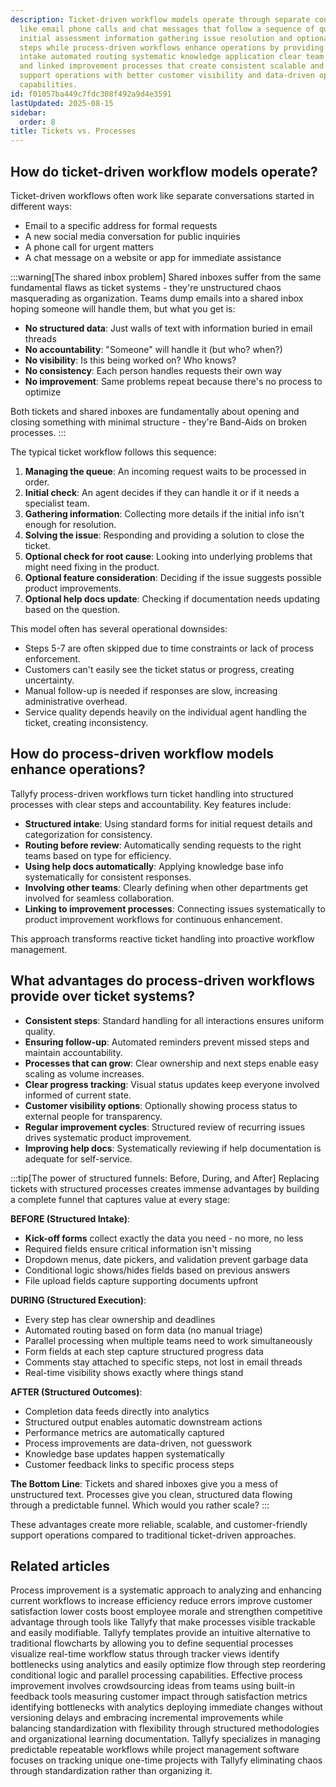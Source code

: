 ```yaml
---
description: Ticket-driven workflow models operate through separate conversation channels
  like email phone calls and chat messages that follow a sequence of queue management
  initial assessment information gathering issue resolution and optional improvement
  steps while process-driven workflows enhance operations by providing structured
  intake automated routing systematic knowledge application clear team collaboration
  and linked improvement processes that create consistent scalable and transparent
  support operations with better customer visibility and data-driven optimization
  capabilities.
id: f01057ba449c7fdc308f492a9d4e3591
lastUpdated: 2025-08-15
sidebar:
  order: 8
title: Tickets vs. Processes
---
```


## How do ticket-driven workflow models operate?

Ticket-driven workflows often work like separate conversations started in different ways:

* Email to a specific address for formal requests
* A new social media conversation for public inquiries
* A phone call for urgent matters
* A chat message on a website or app for immediate assistance

:::warning[The shared inbox problem]
Shared inboxes suffer from the same fundamental flaws as ticket systems - they're unstructured chaos masquerading as organization. Teams dump emails into a shared inbox hoping someone will handle them, but what you get is:
- **No structured data**: Just walls of text with information buried in email threads
- **No accountability**: "Someone" will handle it (but who? when?)
- **No visibility**: Is this being worked on? Who knows?
- **No consistency**: Each person handles requests their own way
- **No improvement**: Same problems repeat because there's no process to optimize

Both tickets and shared inboxes are fundamentally about opening and closing something with minimal structure - they're Band-Aids on broken processes.
:::

The typical ticket workflow follows this sequence:

1. **Managing the queue**: An incoming request waits to be processed in order.
2. **Initial check**: An agent decides if they can handle it or if it needs a specialist team.
3. **Gathering information**: Collecting more details if the initial info isn't enough for resolution.
4. **Solving the issue**: Responding and providing a solution to close the ticket.
5. **Optional check for root cause**: Looking into underlying problems that might need fixing in the product.
6. **Optional feature consideration**: Deciding if the issue suggests possible product improvements.
7. **Optional help docs update**: Checking if documentation needs updating based on the question.

This model often has several operational downsides:

* Steps 5-7 are often skipped due to time constraints or lack of process enforcement.
* Customers can't easily see the ticket status or progress, creating uncertainty.
* Manual follow-up is needed if responses are slow, increasing administrative overhead.
* Service quality depends heavily on the individual agent handling the ticket, creating inconsistency.

## How do process-driven workflow models enhance operations?

Tallyfy process-driven workflows turn ticket handling into structured processes with clear steps and accountability. Key features include:

* **Structured intake**: Using standard forms for initial request details and categorization for consistency.
* **Routing before review**: Automatically sending requests to the right teams based on type for efficiency.
* **Using help docs automatically**: Applying knowledge base info systematically for consistent responses.
* **Involving other teams**: Clearly defining when other departments get involved for seamless collaboration.
* **Linking to improvement processes**: Connecting issues systematically to product improvement workflows for continuous enhancement.

This approach transforms reactive ticket handling into proactive workflow management.

## What advantages do process-driven workflows provide over ticket systems?

* **Consistent steps**: Standard handling for all interactions ensures uniform quality.
* **Ensuring follow-up**: Automated reminders prevent missed steps and maintain accountability.
* **Processes that can grow**: Clear ownership and next steps enable easy scaling as volume increases.
* **Clear progress tracking**: Visual status updates keep everyone involved informed of current state.
* **Customer visibility options**: Optionally showing process status to external people for transparency.
* **Regular improvement cycles**: Structured review of recurring issues drives systematic product improvement.
* **Improving help docs**: Systematically reviewing if help documentation is adequate for self-service.

:::tip[The power of structured funnels: Before, During, and After]
Replacing tickets with structured processes creates immense advantages by building a complete funnel that captures value at every stage:

**BEFORE (Structured Intake)**:
- **Kick-off forms** collect exactly the data you need - no more, no less
- Required fields ensure critical information isn't missing
- Dropdown menus, date pickers, and validation prevent garbage data
- Conditional logic shows/hides fields based on previous answers
- File upload fields capture supporting documents upfront

**DURING (Structured Execution)**:
- Every step has clear ownership and deadlines
- Automated routing based on form data (no manual triage)
- Parallel processing when multiple teams need to work simultaneously
- Form fields at each step capture structured progress data
- Comments stay attached to specific steps, not lost in email threads
- Real-time visibility shows exactly where things stand

**AFTER (Structured Outcomes)**:
- Completion data feeds directly into analytics
- Structured output enables automatic downstream actions
- Performance metrics are automatically captured
- Process improvements are data-driven, not guesswork
- Knowledge base updates happen systematically
- Customer feedback links to specific process steps

**The Bottom Line**: Tickets and shared inboxes give you a mess of unstructured text. Processes give you clean, structured data flowing through a predictable funnel. Which would you rather scale?
:::

These advantages create more reliable, scalable, and customer-friendly support operations compared to traditional ticket-driven approaches.


## Related articles
<CardGrid>
<LinkTitleCard header="<b>Process Improvement > What is process improvement?</b>" href="/products/pro/tutorials/how-to/process-improvement/what-is-process-improvement/" > Process improvement is a systematic approach to analyzing and enhancing current workflows to increase efficiency reduce errors improve customer satisfaction lower costs boost employee morale and strengthen competitive advantage through tools like Tallyfy that make processes visible trackable and easily modifiable. </LinkTitleCard>
<LinkTitleCard header="<b>Process Improvement > Understand process flow without flowcharts</b>" href="/products/pro/tutorials/how-to/process-improvement/understanding-process-flow-without-complex-flowcharts/" > Tallyfy templates provide an intuitive alternative to traditional flowcharts by allowing you to define sequential processes visualize real-time workflow status through tracker views identify bottlenecks using analytics and easily optimize flow through step reordering conditional logic and parallel processing capabilities. </LinkTitleCard>
<LinkTitleCard header="<b>How To > Improve processes effectively</b>" href="/products/pro/tutorials/how-to/improve-processes-effectively/" > Effective process improvement involves crowdsourcing ideas from teams using built-in feedback tools measuring customer impact through satisfaction metrics identifying bottlenecks with analytics deploying immediate changes without versioning delays and embracing incremental improvements while balancing standardization with flexibility through structured methodologies and organizational learning documentation. </LinkTitleCard>
<LinkTitleCard header="<b>Miscellaneous > Tallyfy vs. Projects</b>" href="/products/pro/miscellaneous/understanding-tallyfy-vs-project-management/" > Tallyfy specializes in managing predictable repeatable workflows while project management software focuses on tracking unique one-time projects with Tallyfy eliminating chaos through standardization rather than organizing it. </LinkTitleCard>
</CardGrid>